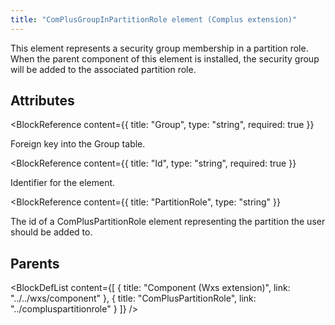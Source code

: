 ```yaml
---
title: "ComPlusGroupInPartitionRole element (Complus extension)"
---
```



This element represents a security group membership in a
 partition role. When the parent component of this element is installed, the
 security group will be added to the associated partition role.


## Attributes

<BlockWrapper>

  <BlockReference
    content={{
      title: "Group",
      type: "string",
      required: true
    }}
  >
  Foreign key into the Group table.
  </BlockReference>

  <BlockReference
    content={{
      title: "Id",
      type: "string",
      required: true
    }}
  >
  Identifier for the element.
  </BlockReference>

  <BlockReference
    content={{
      title: "PartitionRole",
      type: "string"
    }}
  >
  The id of a ComPlusPartitionRole element representing the
   partition the user should be added to.
  </BlockReference>

</BlockWrapper>


## Parents

<BlockDefList content={[
    {
      title: "Component (Wxs extension)",
      link: "../../wxs/component"
    },
    {
      title: "ComPlusPartitionRole",
      link: "../compluspartitionrole"
    }
  ]}
/>